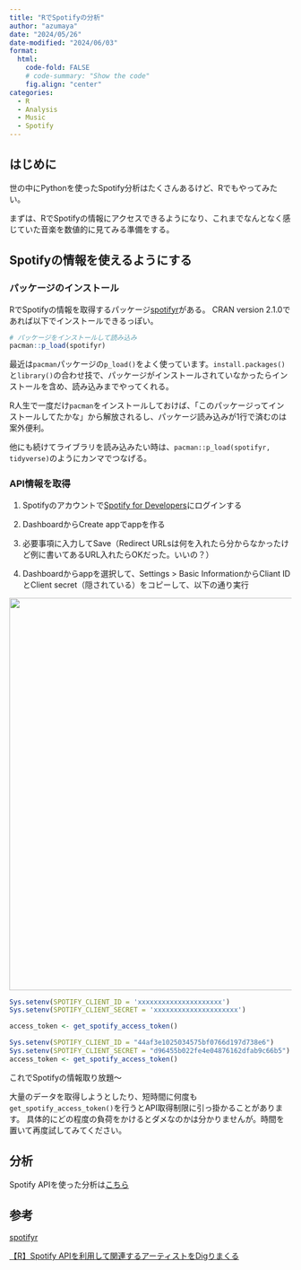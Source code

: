 ```yaml
---
title: "RでSpotifyの分析"
author: "azumaya"
date: "2024/05/26"
date-modified: "2024/06/03"
format:
  html:
    code-fold: FALSE 
    # code-summary: "Show the code"
    fig.align: "center"
categories:
  - R
  - Analysis
  - Music
  - Spotify
---
```


## はじめに

世の中にPythonを使ったSpotify分析はたくさんあるけど、Rでもやってみたい。

まずは、RでSpotifyの情報にアクセスできるようになり、これまでなんとなく感じていた音楽を数値的に見てみる準備をする。


##  Spotifyの情報を使えるようにする

### パッケージのインストール

RでSpotifyの情報を取得するパッケージ[spotifyr](https://www.rcharlie.com/spotifyr/)がある。
CRAN version 2.1.0であれば以下でインストールできるっぽい。

```r
# パッケージをインストールして読み込み
pacman::p_load(spotifyr)
```

::: {.callout-tip appearance="simple"}
最近は`pacman`パッケージの`p_load()`をよく使っています。`install.packages()`と`library()`の合わせ技で、パッケージがインストールされていなかったらインストールを含め、読み込みまでやってくれる。

R人生で一度だけ`pacman`をインストールしておけば、「このパッケージってインストールしてたかな」から解放されるし、パッケージ読み込みが1行で済むのは案外便利。

他にも続けてライブラリを読み込みたい時は、`pacman::p_load(spotifyr, tidyverse)`のようにカンマでつなげる。
:::

### API情報を取得

1.  Spotifyのアカウントで[Spotify for Developers](https://developer.spotify.com/)にログインする

2.  DashboardからCreate appでappを作る

3.  必要事項に入力してSave（Redirect URLsは何を入れたら分からなかったけど例に書いてあるURL入れたらOKだった。いいの？）

4.  Dashboardからappを選択して、Settings \> Basic InformationからCliant IDとClient secret（隠されている）をコピーして、以下の通り実行

![](images/cliant.png){width="700"}

```r
Sys.setenv(SPOTIFY_CLIENT_ID = 'xxxxxxxxxxxxxxxxxxxxx')
Sys.setenv(SPOTIFY_CLIENT_SECRET = 'xxxxxxxxxxxxxxxxxxxxx')

access_token <- get_spotify_access_token()
```

```r
Sys.setenv(SPOTIFY_CLIENT_ID = "44af3e1025034575bf0766d197d738e6")
Sys.setenv(SPOTIFY_CLIENT_SECRET = "d96455b022fe4e04876162dfab9c66b5")
access_token <- get_spotify_access_token()
```

これでSpotifyの情報取り放題～


::: {.callout-caution appearance="simple"}

大量のデータを取得しようとしたり、短時間に何度も`get_spotify_access_token()`を行うとAPI取得制限に引っ掛かることがあります。
具体的にどの程度の負荷をかけるとダメなのかは分かりませんが。時間を置いて再度試してみてください。

:::

## 分析

Spotify APIを使った分析は[こちら](/posts.html#category=Spotify)



## 参考

[spotifyr](https://www.rcharlie.com/spotifyr/)

[【R】Spotify APIを利用して関連するアーティストをDigりまくる](https://sunaninattahito.hatenablog.com/entry/2021/06/01/202317)
